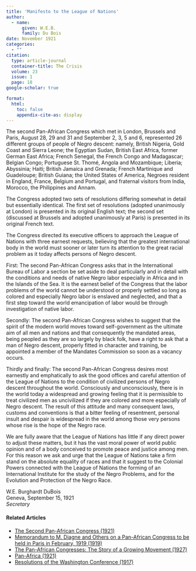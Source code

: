 ```yaml
---
title: 'Manifesto to the League of Nations'
author:
  - name:
      given: W.E.B.
      family: Du Bois
date: November 1921
categories: 
  - ""
citation: 
  type: article-journal
  container-title: The Crisis
  volume: 23
  issue: 1
  page: 18
google-scholar: true

format:
  html:
    toc: false
    appendix-cite-as: display
---
```


The second Pan-African Congress which met in London, Brussels and Paris, August 28, 29 and 31 and September 2, 3, 5 and 6, represented 26 different groups of people of Negro descent: namely, British Nigeria, Gold Coast and Sierra Leone; the Egyptian Sudan, British East Africa, former German East Africa; French Senegal, the French Congo and Madagascar; Belgian Congo; Portuguese St. Thomé, Angola and Mozambique; Liberia; Abyssinia; Haiti; British Jamaica and Grenada; French Martinique and Guadeloupe; British Guiana; the United States of America, Negroes resident in England, France, Belgium and Portugal, and fraternal visitors from India, Morocco, the Philippines and Annam.

The Congress adopted two sets of resolutions differing somewhat in detail but essentially identical. The first set of resolutions (adopted unanimously at London) is presented in its original English text; the second set (discussed at Brussels and adopted unanimously at Paris) is presented in its original French text.

The Congress directed its executive officers to approach the League of Nations with three earnest requests, believing that the greatest international body in the world must sooner or later turn its attention to the great racial problem as it today affects persons of Negro descent.

First: The second Pan-African Congress asks that in the International Bureau of Labor a section be set aside to deal particularly and in detail with the conditions and needs of native Negro labor especially in Africa and in the Islands of the Sea. It is the earnest belief of the Congress that the labor problems of the world cannot be understood or properly settled so long as colored and especially Negro labor is enslaved and neglected, and that a first step toward the world emancipation of labor would be through investigation of native labor.

Secondly: The second Pan-African Congress wishes to suggest that the spirit of the modern world moves toward self-government as the ultimate aim of all men and nations and that consequently the mandated areas, being peopled as they are so largely by black folk, have a right to ask that a man of Negro descent, properly fitted in character and training, be appointed a member of the Mandates Commission so soon as a vacancy occurs.

Thirdly and finally: The second Pan-African Congress desires most earnestly and emphatically to ask the good offices and careful attention of the League of Nations to the condition of civilized persons of Negro descent throughout the world. Consciously and unconsciously, there is in the world today a widespread and growing feeling that it is permissible to treat civilized men as uncivilized if they are colored and more especially of Negro descent. The result of this attitude and many consequent laws, customs and conventions is that a bitter feeling of resentment, personal insult and despair is widespread in the world among those very persons whose rise is the hope of the Negro race.

We are fully aware that the League of Nations has little if any direct power to adjust these matters, but it has the vast moral power of world public opinion and of a body conceived to promote peace and justice among men. For this reason we ask and urge that the League of Nations take a firm stand on the absolute equality of races and that it suggest to the Colonial Powers connected with the League of Nations the forming of an International Institute for the study of the Negro Problems, and for the Evolution and Protection of the Negro Race.


[W.E. Burghardt DuBois]{.small-caps}<br>
Geneva, September 15, 1921<br>
*Secretary*

<!-- Similar articles start here -->
<div  class="clear-wrap"></div>

#### Related Articles

* [The Second Pan-African Congress (1921)](/Volumes/21/06/second-pan-african-congress.html)
* [Memorandum to M. Diagne and Others on a Pan-African Congress to be held in Paris in February, 1919 (1919)](/Volumes/17/05/memorandum_to_m_diagne_and_others_on_a_panafrican_congress.html)
* [The Pan-African Congresses: The Story of a Growing Movement (1927)](/Volumes/34/08/panafrican_congresses.html)
* [Pan-Africa (1921)](/Volumes/21/03/pan-africa.html)
* [Resolutions of the Washington Conference (1917)](/Volumes/14/02/resolutions.html)

<!-- Similar articles end here -->